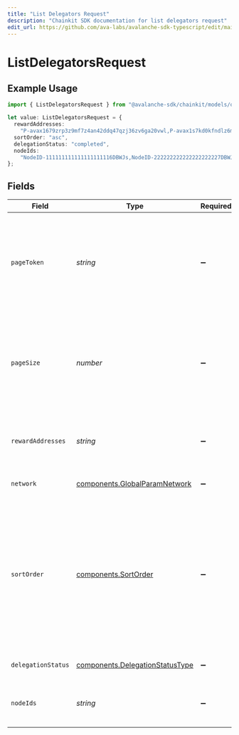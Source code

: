 ```yaml
---
title: "List Delegators Request"
description: "Chainkit SDK documentation for list delegators request"
edit_url: https://github.com/ava-labs/avalanche-sdk-typescript/edit/main/chainkit/docs/models/operations/listdelegatorsrequest.md
---
```


# ListDelegatorsRequest

## Example Usage

```typescript
import { ListDelegatorsRequest } from "@avalanche-sdk/chainkit/models/operations";

let value: ListDelegatorsRequest = {
  rewardAddresses:
    "P-avax1679zrp3z9mf7z4an42ddq47qzj36zv6ga20vwl,P-avax1s7kd0kfndlz6mh3l0etrrcmkg5y366k8e0s6cc",
  sortOrder: "asc",
  delegationStatus: "completed",
  nodeIds:
    "NodeID-111111111111111111116DBWJs,NodeID-222222222222222222227DBWJs",
};
```

## Fields

| Field                                                                                                                                                             | Type                                                                                                                                                              | Required                                                                                                                                                          | Description                                                                                                                                                       | Example                                                                                                                                                           |
| ----------------------------------------------------------------------------------------------------------------------------------------------------------------- | ----------------------------------------------------------------------------------------------------------------------------------------------------------------- | ----------------------------------------------------------------------------------------------------------------------------------------------------------------- | ----------------------------------------------------------------------------------------------------------------------------------------------------------------- | ----------------------------------------------------------------------------------------------------------------------------------------------------------------- |
| `pageToken`                                                                                                                                                       | *string*                                                                                                                                                          | :heavy_minus_sign:                                                                                                                                                | A page token, received from a previous list call. Provide this to retrieve the subsequent page.                                                                   |                                                                                                                                                                   |
| `pageSize`                                                                                                                                                        | *number*                                                                                                                                                          | :heavy_minus_sign:                                                                                                                                                | The maximum number of items to return. The minimum page size is 1. The maximum pageSize is 100.                                                                   | 10                                                                                                                                                                |
| `rewardAddresses`                                                                                                                                                 | *string*                                                                                                                                                          | :heavy_minus_sign:                                                                                                                                                | A comma separated list of reward addresses to filter by.                                                                                                          | P-avax1679zrp3z9mf7z4an42ddq47qzj36zv6ga20vwl,P-avax1s7kd0kfndlz6mh3l0etrrcmkg5y366k8e0s6cc                                                                       |
| `network`                                                                                                                                                         | [components.GlobalParamNetwork](https://github.com/ava-labs/avalanche-sdk-typescript/blob/main/chainkit/models/components/globalparamnetwork.md)                                                                                    | :heavy_minus_sign:                                                                                                                                                | Either mainnet or testnet/fuji.                                                                                                                                   | mainnet                                                                                                                                                           |
| `sortOrder`                                                                                                                                                       | [components.SortOrder](https://github.com/ava-labs/avalanche-sdk-typescript/blob/main/chainkit/models/components/sortorder.md)                                                                                                      | :heavy_minus_sign:                                                                                                                                                | The order by which to sort results. Use "asc" for ascending order, "desc" for descending order. Sorted by timestamp or the `sortBy` query parameter, if provided. | asc                                                                                                                                                               |
| `delegationStatus`                                                                                                                                                | [components.DelegationStatusType](https://github.com/ava-labs/avalanche-sdk-typescript/blob/main/chainkit/models/components/delegationstatustype.md)                                                                                | :heavy_minus_sign:                                                                                                                                                | Delegation status of the node.                                                                                                                                    | completed                                                                                                                                                         |
| `nodeIds`                                                                                                                                                         | *string*                                                                                                                                                          | :heavy_minus_sign:                                                                                                                                                | A comma separated list of node ids to filter by.                                                                                                                  | NodeID-111111111111111111116DBWJs,NodeID-222222222222222222227DBWJs                                                                                               |